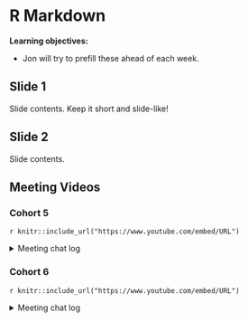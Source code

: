 # R Markdown

**Learning objectives:**

- Jon will try to prefill these ahead of each week.

## Slide 1

Slide contents. 
Keep it short and slide-like!

## Slide 2

Slide contents.

## Meeting Videos

### Cohort 5

`r knitr::include_url("https://www.youtube.com/embed/URL")`

<details>
  <summary> Meeting chat log </summary>
  
```
LOG
```
</details>

### Cohort 6

`r knitr::include_url("https://www.youtube.com/embed/URL")`

<details>
  <summary> Meeting chat log </summary>
  
```
LOG
```
</details>
